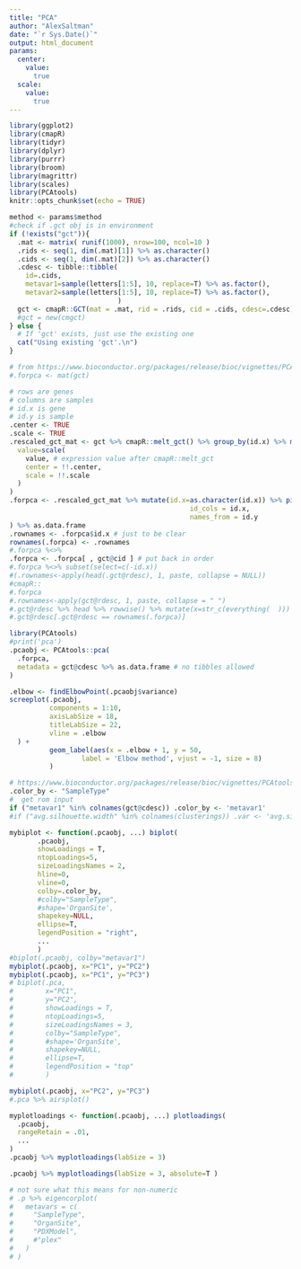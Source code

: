 ```yaml
---
title: "PCA"
author: "AlexSaltman"
date: "`r Sys.Date()`"
output: html_document
params:
  center:
    value:
      true
  scale:
    value:
      true
---
```



```r
library(ggplot2)
library(cmapR)
library(tidyr)
library(dplyr)
library(purrr)
library(broom)
library(magrittr)
library(scales)
library(PCAtools)
knitr::opts_chunk$set(echo = TRUE)
```




```r
method <- params$method
#check if .gct obj is in environment
if (!exists("gct")){
  .mat <- matrix( runif(1000), nrow=100, ncol=10 )
  .rids <- seq(1, dim(.mat)[1]) %>% as.character()
  .cids <- seq(1, dim(.mat)[2]) %>% as.character()
  .cdesc <- tibble::tibble(
    id=.cids,
    metavar1=sample(letters[1:5], 10, replace=T) %>% as.factor(),
    metavar2=sample(letters[1:5], 10, replace=T) %>% as.factor(),
                           )
  gct <- cmapR::GCT(mat = .mat, rid = .rids, cid = .cids, cdesc=.cdesc)
  #gct = new(cmgct)
} else {
  # If 'gct' exists, just use the existing one
  cat("Using existing 'gct'.\n")
}
```


```r
# from https://www.bioconductor.org/packages/release/bioc/vignettes/PCAtools/inst/doc/PCAtools.html#conduct-principal-component-analysis-pca
#.forpca <- mat(gct)

# rows are genes 
# columns are samples
# id.x is gene
# id.y is sample
.center <- TRUE
.scale <- TRUE
.rescaled_gct_mat <- gct %>% cmapR::melt_gct() %>% group_by(id.x) %>% mutate(
  value=scale(
    value, # expression value after cmapR::melt_gct
    center = !!.center,
    scale = !!.scale
  )
)
.forpca <- .rescaled_gct_mat %>% mutate(id.x=as.character(id.x)) %>% pivot_wider(values_from = value,
                                             id_cols = id.x,
                                             names_from = id.y
) %>% as.data.frame 
.rownames <- .forpca$id.x # just to be clear
rownames(.forpca) <- .rownames
#.forpca %<>% 
.forpca <- .forpca[ , gct@cid ] # put back in order
#.forpca %<>% subset(select=c(-id.x))
#(.rownames<-apply(head(.gct@rdesc), 1, paste, collapse = NULL))
#cmapR::
#.forpca
#.rownames<-apply(gct@rdesc, 1, paste, collapse = " ")
#.gct@rdesc %>% head %>% rowwise() %>% mutate(x=str_c(everything(  )))
#.gct@rdesc[.gct@rdesc == rownames(.forpca)]

library(PCAtools)
#print('pca')
.pcaobj <- PCAtools::pca(
  .forpca,
  metadata = gct@cdesc %>% as.data.frame # no tibbles allowed
)
```

```r

.elbow <- findElbowPoint(.pcaobj$variance)
screeplot(.pcaobj,
          components = 1:10,
          axisLabSize = 18,
          titleLabSize = 22,
          vline = .elbow
  ) +
          geom_label(aes(x = .elbow + 1, y = 50,
                  label = 'Elbow method', vjust = -1, size = 8)
          )

```

```r
# https://www.bioconductor.org/packages/release/bioc/vignettes/PCAtools/inst/doc/PCAtools.html#conduct-principal-component-analysis-pca
.color_by <- "SampleType"
#  get rom input
if ("metavar1" %in% colnames(gct@cdesc)) .color_by <- 'metavar1'
#if ("avg.silhouette.width" %in% colnames(clusterings)) .var <- 'avg.silhouette.width'

mybiplot <- function(.pcaobj, ...) biplot(
       .pcaobj,
       showLoadings = T,
       ntopLoadings=5,
       sizeLoadingsNames = 2,
       hline=0, 
       vline=0,
       colby=.color_by,
       #colby="SampleType",
       #shape='OrganSite',
       shapekey=NULL,
       ellipse=T,
       legendPosition = "right",
       ...
       )
#biplot(.pcaobj, colby="metavar1")
mybiplot(.pcaobj, x="PC1", y="PC2")
mybiplot(.pcaobj, x="PC1", y="PC3")
# biplot(.pca,
#        x="PC1",
#        y="PC2",
#        showLoadings = T,
#        ntopLoadings=5,
#        sizeLoadingsNames = 3,
#        colby="SampleType",
#        #shape='OrganSite',
#        shapekey=NULL,
#        ellipse=T,
#        legendPosition = "top"
#        )

```

```r

mybiplot(.pcaobj, x="PC2", y="PC3")
#.pca %>% airsplot()
```
```r
myplotloadings <- function(.pcaobj, ...) plotloadings(
  .pcaobj,
  rangeRetain = .01,
  ...
)
.pcaobj %>% myplotloadings(labSize = 3)

```
```r

.pcaobj %>% myplotloadings(labSize = 3, absolute=T )
```


```r
# not sure what this means for non-numeric
# .p %>% eigencorplot(
#   metavars = c(
#     "SampleType",
#     "OrganSite",
#     "PDXModel",
#     #"plex"
#   )
# )
```
